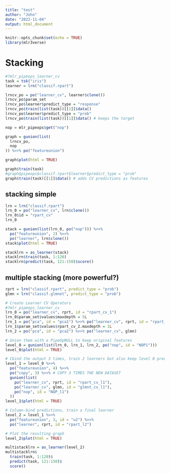 ```yaml
---
title: "test"
author: "John"
date: "2022-11-04"
output: html_document
---
```


```r
knitr::opts_chunk$set(echo = TRUE)
library(mlr3verse)
```

# Stacking

```r
#?mlr_pipeops_learner_cv
task = tsk("iris")
learner = lrn("classif.rpart")

lrncv_po = po("learner_cv", learner$clone())
lrncv_po$param_set
lrncv_po$learner$predict_type = "response"
lrncv_po$train(list(task))[[1]]$data()
lrncv_po$learner$predict_type = "prob"
lrncv_po$train(list(task))[[1]]$data() # keeps the target

nop = mlr_pipeops$get("nop")

graph = gunion(list(
  lrncv_po,
  nop
)) %>>% po("featureunion")

graph$plot(html = TRUE)
```

```r
graph$train(task)
#graph$pipeops$classif.rpart$learner$predict_type = "prob"
graph$train(task)[[1]]$data() # adds CV predictions as features
```

## stacking simple

```r
lrn = lrn("classif.rpart")
lrn_0 = po("learner_cv", lrn$clone())
lrn_0$id = "rpart_cv"
lrn_0

stack = gunion(list(lrn_0, po("nop"))) %>>%
  po("featureunion", 2) %>>%
  po("learner", lrn$clone())
stack$plot(html = TRUE)
```

```r
stacklrn = as_learner(stack)
stacklrn$train(task, 1:120)
stacklrn$predict(task, 121:150)$score()
```

## multiple stacking (more powerful?)
```r
rprt = lrn("classif.rpart", predict_type = "prob")
glmn = lrn("classif.glmnet", predict_type = "prob")

# Create Learner CV Operators
#?mlr_pipeops_learner_cv
lrn_0 = po("learner_cv", rprt, id = "rpart_cv_1")
lrn_0$param_set$values$maxdepth = 5L
lrn_1 = po("pca", id = "pca1") %>>% po("learner_cv", rprt, id = "rpart_cv_2")
lrn_1$param_set$values$rpart_cv_2.maxdepth = 1L
lrn_2 = po("pca", id = "pca2") %>>% po("learner_cv", glmn)

# Union them with a PipeOpNULL to keep original features
level_0 = gunion(list(lrn_0, lrn_1, lrn_2, po("nop", id = "NOP1")))
level_0$plot(html = TRUE)
```

```r
# Cbind the output 3 times, train 2 learners but also keep level 0 predictions
level_1 = level_0 %>>%
  po("featureunion", 4) %>>%
  po("copy", 3) %>>% # COPY 3 TIMES THE NEW DATASET
  gunion(list(
    po("learner_cv", rprt, id = "rpart_cv_l1"),
    po("learner_cv", glmn, id = "glmnt_cv_l1"),
    po("nop", id = "NOP_l1")
  ))
level_1$plot(html = TRUE)
```

```r
# Column-bind predictions, train a final learner
level_2 = level_1 %>>%
  po("featureunion", 3, id = "u2") %>>%
  po("learner", rprt, id = "rpart_l2")

# Plot the resulting graph
level_2$plot(html = TRUE)
```

```r
multistacklrn = as_learner(level_2)
multistacklrn$
  train(task, 1:120)$
  predict(task, 121:150)$
  score()
```

